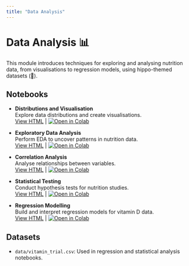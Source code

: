 ```yaml
---
title: "Data Analysis"
---
```


# Data Analysis 📊

This module introduces techniques for exploring and analysing nutrition data, from visualisations to regression models, using hippo-themed datasets (🦛).

## Notebooks

- **Distributions and Visualisation**  
  Explore data distributions and create visualisations.  
  [View HTML](4.1_distributions_visualisation.html) | [![Open in Colab](https://colab.research.google.com/assets/colab-badge.svg)](https://colab.research.google.com/github/ggkuhnle/data-analysis-toolkit-FNS/blob/main/notebooks/04_data_analysis/4.1_distributions_visualisation.ipynb)

- **Exploratory Data Analysis**  
  Perform EDA to uncover patterns in nutrition data.  
  [View HTML](4.2_exploratory_data_analysis.html) | [![Open in Colab](https://colab.research.google.com/assets/colab-badge.svg)](https://colab.research.google.com/github/ggkuhnle/data-analysis-toolkit-FNS/blob/main/notebooks/04_data_analysis/4.2_exploratory_data_analysis.ipynb)

- **Correlation Analysis**  
  Analyse relationships between variables.  
  [View HTML](4.3_correlation_analysis.html) | [![Open in Colab](https://colab.research.google.com/assets/colab-badge.svg)](https://colab.research.google.com/github/ggkuhnle/data-analysis-toolkit-FNS/blob/main/notebooks/04_data_analysis/4.3_correlation_analysis.ipynb)

- **Statistical Testing**  
  Conduct hypothesis tests for nutrition studies.  
  [View HTML](4.4_statistical_testing.html) | [![Open in Colab](https://colab.research.google.com/assets/colab-badge.svg)](https://colab.research.google.com/github/ggkuhnle/data-analysis-toolkit-FNS/blob/main/notebooks/04_data_analysis/4.4_statistical_testing.ipynb)

- **Regression Modelling**  
  Build and interpret regression models for vitamin D data.  
  [View HTML](4.5_regression_modelling.html) | [![Open in Colab](https://colab.research.google.com/assets/colab-badge.svg)](https://colab.research.google.com/github/ggkuhnle/data-analysis-toolkit-FNS/blob/main/notebooks/04_data_analysis/4.5_regression_modelling.ipynb)

## Datasets

- `data/vitamin_trial.csv`: Used in regression and statistical analysis notebooks.